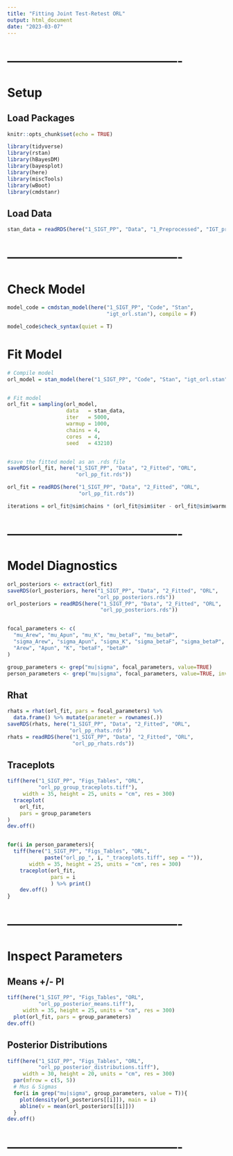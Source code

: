```yaml
---
title: "Fitting Joint Test-Retest ORL"
output: html_document
date: "2023-03-07"
---
```




# -------------------------------------------
# Setup
## Load Packages
```r
knitr::opts_chunk$set(echo = TRUE)

library(tidyverse)
library(rstan)
library(hBayesDM)
library(bayesplot)
library(here)
library(miscTools)
library(wBoot)
library(cmdstanr)
```



## Load Data
```r
stan_data = readRDS(here("1_SIGT_PP", "Data", "1_Preprocessed", "IGT_pre.rds"))
```



# -------------------------------------------
# Check Model
```r
model_code = cmdstan_model(here("1_SIGT_PP", "Code", "Stan", 
                                "igt_orl.stan"), compile = F)

model_code$check_syntax(quiet = T)
```



# Fit Model
```r
# Compile model
orl_model = stan_model(here("1_SIGT_PP", "Code", "Stan", "igt_orl.stan"))


# Fit model
orl_fit = sampling(orl_model, 
                   data   = stan_data, 
                   iter   = 5000, 
                   warmup = 1000, 
                   chains = 4, 
                   cores  = 4,
                   seed   = 43210)


#save the fitted model as an .rds file
saveRDS(orl_fit, here("1_SIGT_PP", "Data", "2_Fitted", "ORL",
                      "orl_pp_fit.rds"))
```



```r
orl_fit = readRDS(here("1_SIGT_PP", "Data", "2_Fitted", "ORL",
                       "orl_pp_fit.rds"))

iterations = orl_fit@sim$chains * (orl_fit@sim$iter - orl_fit@sim$warmup)
```



# -------------------------------------------
# Model Diagnostics
```r
orl_posteriors <- extract(orl_fit)
saveRDS(orl_posteriors, here("1_SIGT_PP", "Data", "2_Fitted", "ORL",
                             "orl_pp_posteriors.rds"))
orl_posteriors = readRDS(here("1_SIGT_PP", "Data", "2_Fitted", "ORL",
                              "orl_pp_posteriors.rds"))


focal_parameters <- c(
  "mu_Arew", "mu_Apun", "mu_K", "mu_betaF", "mu_betaP", 
  "sigma_Arew", "sigma_Apun", "sigma_K", "sigma_betaF", "sigma_betaP", 
  "Arew", "Apun", "K", "betaF", "betaP"
)

group_parameters <- grep("mu|sigma", focal_parameters, value=TRUE)
person_parameters <- grep("mu|sigma", focal_parameters, value=TRUE, invert=TRUE)
```



## Rhat
```r
rhats = rhat(orl_fit, pars = focal_parameters) %>%
  data.frame() %>% mutate(parameter = rownames(.))
saveRDS(rhats, here("1_SIGT_PP", "Data", "2_Fitted", "ORL",
                    "orl_pp_rhats.rds"))
rhats = readRDS(here("1_SIGT_PP", "Data", "2_Fitted", "ORL",
                     "orl_pp_rhats.rds"))
```



## Traceplots
```r
tiff(here("1_SIGT_PP", "Figs_Tables", "ORL",
          "orl_pp_group_traceplots.tiff"),
     width = 35, height = 25, units = "cm", res = 300)
  traceplot(
    orl_fit,
    pars = group_parameters
)
dev.off()


for(i in person_parameters){
  tiff(here("1_SIGT_PP", "Figs_Tables", "ORL",
            paste("orl_pp_", i, "_traceplots.tiff", sep = "")),
       width = 35, height = 25, units = "cm", res = 300)
    traceplot(orl_fit,
              pars = i
              ) %>% print()
    dev.off()
}
```



# -------------------------------------------
# Inspect Parameters
## Means +/- PI
```r
tiff(here("1_SIGT_PP", "Figs_Tables", "ORL",
          "orl_pp_posterior_means.tiff"),
     width = 35, height = 25, units = "cm", res = 300)
  plot(orl_fit, pars = group_parameters)
dev.off()
```



## Posterior Distributions
```r
tiff(here("1_SIGT_PP", "Figs_Tables", "ORL",
          "orl_pp_posterior_distributions.tiff"),
     width = 30, height = 20, units = "cm", res = 300)
  par(mfrow = c(5, 5))
  # Mus & Sigmas
  for(i in grep("mu|sigma", group_parameters, value = T)){
    plot(density(orl_posteriors[[i]]), main = i)
    abline(v = mean(orl_posteriors[[i]]))
  }
dev.off()
```



# -------------------------------------------



















